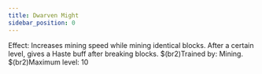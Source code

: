 ```yaml
---
title: Dwarven Might
sidebar_position: 0
---
```



Effect: Increases mining speed while mining identical blocks. After a certain level, gives a Haste buff after breaking blocks. $(br2)Trained by: Mining. $(br2)Maximum level: 10

